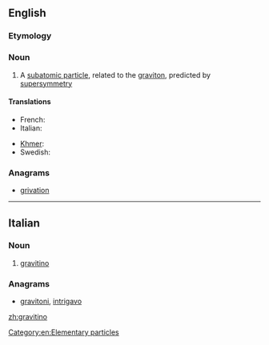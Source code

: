 ==English==

===Etymology===
{{confix|gravi|ino|lang=it}}

===Noun===
{{wikipedia}}
{{en-noun}}

# {{particles}} A [[subatomic particle]], related to the [[graviton]], predicted by [[supersymmetry]]

====Translations====
{{trans-top|subatomic particle, related to the graviton}}
* French: {{t|fr|gravitino|m}}
* Italian: {{t-|it|gravitino}}
{{trans-mid}}
* [[Khmer]]: {{t|km|ភូរិពលាអប្ប|sc=Khmr}}
* Swedish: {{t-|sv|gravitino|c}}
{{trans-bottom}}

===Anagrams===
* [[grivation#English|grivation]]
[[Category:en:Elementary particles]]
----
==Italian==

===Noun===
{{wikipedia|lang=it}}
{{it-noun|gravitin|m|o|i}}

# {{physics|lang=it}} [[#English|gravitino]]

===Anagrams===
* [[gravitoni#Italian|gravitoni]], [[intrigavo#Italian|intrigavo]]
[[zh:gravitino]]